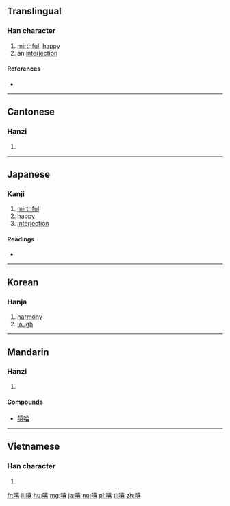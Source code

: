 {{also|譆}}
==Translingual==

===Han character===
{{Han char|rn=30|rad=口|as=12|sn=15|four=6406<sub>1</sub>|canj=口土口口 (RGRR)|ids=⿰[[口]][[喜]]}}

# [[mirthful]], [[happy]]
# an [[interjection]]

====References====
* {{Han ref|kx=0207.300|dkj=04276|dj=0430.250|hdz=10680.150|uh=563B|ud=22075|bh=BC48|bd=48200}}

----

==Cantonese==

===Hanzi===
{{yue-hanzi|jyut=|y=hei1}}

# {{defn|lang=yue|sort=口12}}

----

==Japanese==

===Kanji===
{{ja-kanji|grade=|rs=口12}}

# [[mirthful]]
# [[happy]]
# [[interjection]]

====Readings====
* {{ja-readings|on=[[き]] (ki), [[い]] (i)|kun=[[いましめ]] (imashime), [[やはらぐ]] (yaharagu), [[ああ]] (aa), [[わらふ]] (warafu)}}

----

==Korean==

===Hanja===
{{ko-hanja|hangeul=희|rv=hui|mr=hŭi}}

# [[harmony]]
# [[laugh]]

----

==Mandarin==

===Hanzi===
{{cmn-hanzi|pin=[[xī]] ([[xi1]])|wg=hsi<sup>1</sup>}}

# {{defn|lang=cmn|sort=口12}}

====Compounds====
* [[嘻哈]]

----

==Vietnamese==

===Han character===
{{vi-hantu|[[hi]], [[hảy]], [[hề]], [[hì]], [[hí]]|rs=口12}}

# {{defn|lang=vi|sort=口12}}

[[fr:嘻]]
[[li:嘻]]
[[hu:嘻]]
[[mg:嘻]]
[[ja:嘻]]
[[no:嘻]]
[[pl:嘻]]
[[tl:嘻]]
[[zh:嘻]]